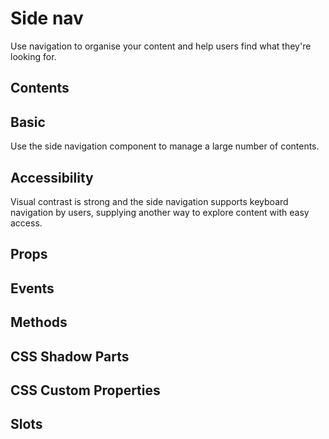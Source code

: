 # Side nav
Use navigation to organise your content and help users find what they're looking for.

## Contents

## Basic
Use the side navigation component to manage a large number of contents.


<Basic/>

## Accessibility
Visual contrast is strong and the side navigation supports keyboard navigation by users, supplying another way to explore content with easy access.

## Props


<Props />

## Events


<Events />

## Methods


<Methods />

## CSS Shadow Parts


<Parts />

## CSS Custom Properties


<CustomProps />

## Slots


<Slots />
